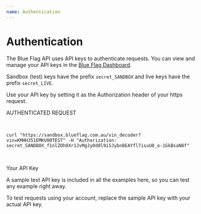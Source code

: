 ```yaml
---
name: Authentication
---
```




<NextSeo
    title='Authentication'
    description='The Blue Flag API uses API keys to authenticate requests.'
/>

<HStack>
<Box className="box" h="100%" px="40px" py="10px">

# Authentication

The Blue Flag API uses API keys to authenticate requests. You can view and manage your API keys in the [Blue Flag Dashboard](https://app.blueflag.com.au/api-keys).
<br />

Sandbox (test) keys have the prefix `secret_SANDBOX`
and live keys have the prefix `secret_LIVE`.
<br />

Use your API key by setting it as the Authorization header of your https request.

</Box>

<Box className="box2" h="100%" px="40px" py="10px">

<div class="method-example-code">
    <div class="method-example-request-topbar">
        <div class="method-example-request-title">AUTHENTICATED REQUEST</div>
    </div>
    <pre className="IntroSection-pre">

```curl
curl "https://sandbox.blueflag.com.au/vin_decoder?vin=KMHH351EMKU00TEST" -H "Authorization: secret_SANDBOX_f1nlZOh0Xr1JvMgJy0d0l9i5JybnBEAYfl7isuU0_o-1GkBsaN8f"
```

</pre>
</div>

<div class="method-example-note">
    <div class="method-example-response-topbar">
        <div class="method-example-response-title">Your API Key</div>
    </div>
    <p>A sample test API key is included in all the examples here, so you can test any example right away.</p>
    <p>To test requests using your account, replace the sample API key with your actual API key.</p>
</div>

</Box>

</HStack>